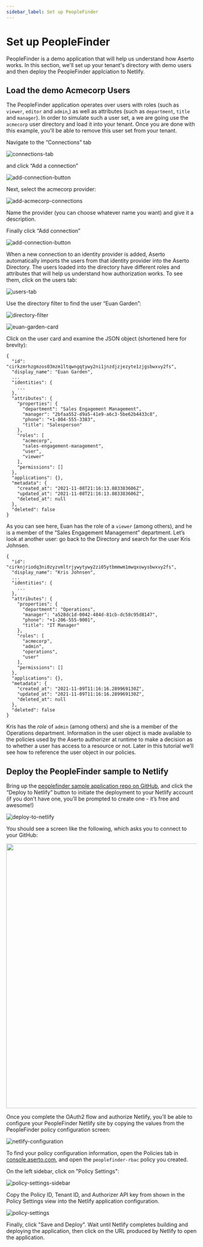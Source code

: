 ```yaml
---
sidebar_label: Set up PeopleFinder
---
```


# Set up PeopleFinder

PeopleFinder is a demo application that will help us understand how Aserto works. In this section, we'll set up your tenant's directory with demo users and then deploy the PeopleFinder applciation to Netlify.

## Load the demo Acmecorp Users

The PeopleFinder application operates over users with roles (such as `viewer`, `editor` and `admin`,) as well as attributes (such as `department`, `title` and `manager`). In order to simulate such a user set, a we are going use the `acmecorp` user directory and load it into your tenant. Once you are done with this example, you'll be able to remove this user set from your tenant.

Navigate to the “Connections” tab

![connections-tab](/getting-started-acmecorp/connections-tab.png)

and click “Add a connection”

![add-connection-button](/getting-started-acmecorp/add-connection-button.png)

Next, select the acmecorp provider:

![add-acmecorp-connections](/getting-started-acmecorp/add-acmecorp-connections.png)

Name the provider (you can choose whatever name you want) and give it a description.

Finally click “Add connection”

![add-connection-button](/getting-started-acmecorp/add-connection-button.png)

When a new connection to an identity provider is added, Aserto automatically imports the users from that identity provider into the Aserto Directory. The users loaded into the directory have different roles and attributes that will help us understand how authorization works. To see them, click on the users tab:

![users-tab](/getting-started-acmecorp/users-tab.png)

Use the directory filter to find the user “Euan Garden”:

![directory-filter](/getting-started-acmecorp/directory-filter.png)

![euan-garden-card](/getting-started-acmecorp/euan-garden-card.png)

Click on the user card and examine the JSON object (shortened here for brevity):

```
{
  "id": "cirkzmrhzgmzos03mzm1ltqwngqtywy2ni1jnzdjzjezyte1zjgsbwxvy2fs",
  "display_name": "Euan Garden",
  ...
  "identities": {
    ...
  },
  "attributes": {
    "properties": {
      "department": "Sales Engagement Management",
      "manager": "2bfaa552-d9a5-41e9-a6c3-5be62b4433c8",
      "phone": "+1-804-555-3383",
      "title": "Salesperson"
    },
    "roles": [
      "acmecorp",
      "sales-engagement-management",
      "user",
      "viewer"
    ],
    "permissions": []
  },
  "applications": {},
  "metadata": {
    "created_at": "2021-11-08T21:16:13.883383606Z",
    "updated_at": "2021-11-08T21:16:13.883383606Z",
    "deleted_at": null
  },
  "deleted": false
}

```

As you can see here, Euan has the role of a `viewer` (among others), and he is a member of the “Sales Engagement Management” department. Let’s look at another user: go back to the Directory and search for the user Kris Johnsen.

```
{
  "id": "cirknjriodq3ni0zyzvmltrjywytywy2zi05ytbmmwm1mwqxowysbwxvy2fs",
  "display_name": "Kris Johnsen",
  ...
  "identities": {
    ...
  },
  "attributes": {
    "properties": {
      "department": "Operations",
      "manager": "a528dc1d-0042-484d-81cb-dc58c95d8147",
      "phone": "+1-206-555-9001",
      "title": "IT Manager"
    },
    "roles": [
      "acmecorp",
      "admin",
      "operations",
      "user"
    ],
    "permissions": []
  },
  "applications": {},
  "metadata": {
    "created_at": "2021-11-09T11:16:16.289969130Z",
    "updated_at": "2021-11-09T11:16:16.289969130Z",
    "deleted_at": null
  },
  "deleted": false
}
```

Kris has the _role_ of `admin` (among others) and she is a member of the Operations department. Information in the user object is made available to the policies used by the Aserto authorizer at runtime to make a decision as to whether a user has access to a resource or not. Later in this tutorial we’ll see how to reference the user object in our policies.

## Deploy the PeopleFinder sample to Netlify

Bring up the [peoplefinder sample application repo on GitHub](https://github.com/aserto-demo/peoplefinder-acmecorp), and click the “Deploy to Netlify” button to initiate the deployment to your Netlify account (if you don’t have one, you’ll be prompted to create one - it’s free and awesome!)

![deploy-to-netlify](/getting-started-acmecorp/deploy-to-netlify.png)

You should see a screen like the following, which asks you to connect to your GitHub:

[<img src="/getting-started-acmecorp/netlify-connect-github.png" width="700px" />](/getting-started-acmecorp/netlify-connect-github.png)

Once you complete the OAuth2 flow and authorize Netlify, you’ll be able to configure your PeopleFinder Netlify site by copying the values from the PeopleFinder policy configuration screen:

![netlify-configuration](/getting-started-acmecorp/netlify-configuration.png)

To find your policy configuration information, open the Policies tab in [console.aserto.com](https://console.aserto.com/ui/policies), and open the `peoplefinder-rbac` policy you created.

On the left sidebar, click on "Policy Settings":

![policy-settings-sidebar](/getting-started-acmecorp/policy-settings-sidebar.png)

Copy the Policy ID, Tenant ID, and Authorizer API key from shown in the Policy Settings view into the Netlify application configuration.

![policy-settings](/getting-started-acmecorp/policy-settings.png)

Finally, click "Save and Deploy". Wait until Netlify completes building and deploying the application, then click on the URL produced by Netlify to open the application.

